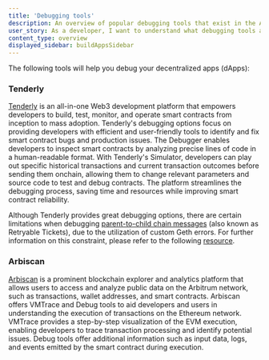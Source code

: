 ```yaml
---
title: 'Debugging tools'
description: An overview of popular debugging tools that exist in the Arbitrum ecosystem
user_story: As a developer, I want to understand what debugging tools are available in the Arbitrum ecosystem.
content_type: overview
displayed_sidebar: buildAppsSidebar
---
```



<KnowMoreToolsBox />

The following tools will help you debug your decentralized apps (dApps):

### Tenderly

[Tenderly](https://tenderly.co/) is an all-in-one Web3 development platform that empowers developers to build, test, monitor, and operate smart contracts from inception to mass adoption. Tenderly's debugging options focus on providing developers with efficient and user-friendly tools to identify and fix smart contract bugs and production issues. The Debugger enables developers to inspect smart contracts by analyzing precise lines of code in a human-readable format. With Tenderly's Simulator, developers can play out specific historical transactions and current transaction outcomes before sending them onchain, allowing them to change relevant parameters and source code to test and debug contracts. The platform streamlines the debugging process, saving time and resources while improving smart contract reliability.

Although Tenderly provides great debugging options, there are certain limitations when debugging [parent-to-child chain messages](../../how-arbitrum-works/deep-dives/l1-to-l2-messaging.mdx) (also known as Retryable Tickets), due to the utilization of custom Geth errors. For further information on this constraint, please refer to the following [resource](/for-devs/troubleshooting-building#i-tried-to-create-a-retryable-ticket-but-the-transaction-reverted-on-l1-how-can-i-debug-the-issue).

### Arbiscan

[Arbiscan](https://arbiscan.io/) is a prominent blockchain explorer and analytics platform that allows users to access and analyze public data on the Arbitrum network, such as transactions, wallet addresses, and smart contracts. Arbiscan offers VMTrace and Debug tools to aid developers and users in understanding the execution of transactions on the Ethereum network. VMTrace provides a step-by-step visualization of the EVM execution, enabling developers to trace transaction processing and identify potential issues. Debug tools offer additional information such as input data, logs, and events emitted by the smart contract during execution.
